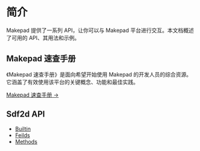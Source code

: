 # 简介

Makepad 提供了一系列 API，让你可以与 Makepad 平台进行交互。本文档概述了可用的 API、其用法和示例。

## Makepad 速查手册

《Makepad 速查手册》是面向希望开始使用 Makepad 的开发人员的综合资源。它涵盖了有效使用该平台的关键概念、功能和最佳实践。

[Makepad 速查手册 →](./Makepad-Quick-Reference-Guide)

## Sdf2d API

- [Builtin](./Sdf2d/builtin/abs.md)
- [Feilds](./Sdf2d/fields/aa%20(float).md)
- [Methods](./Sdf2d/methods/viewport.md)